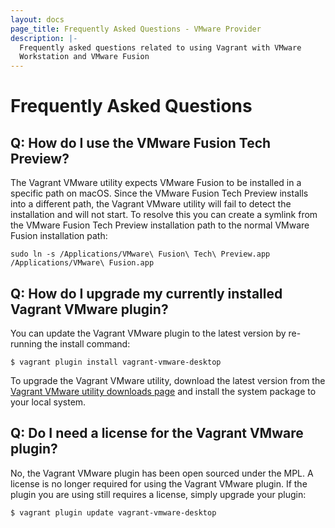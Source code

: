 ```yaml
---
layout: docs
page_title: Frequently Asked Questions - VMware Provider
description: |-
  Frequently asked questions related to using Vagrant with VMware
  Workstation and VMware Fusion
---
```


# Frequently Asked Questions

## Q: How do I use the VMware Fusion Tech Preview?

The Vagrant VMware utility expects VMware Fusion to be installed in a specific
path on macOS. Since the VMware Fusion Tech Preview installs into a different
path, the Vagrant VMware utility will fail to detect the installation and will
not start. To resolve this you can create a symlink from the VMware Fusion
Tech Preview installation path to the normal VMware Fusion installation path:

```shell-session
sudo ln -s /Applications/VMware\ Fusion\ Tech\ Preview.app /Applications/VMware\ Fusion.app
```


## Q: How do I upgrade my currently installed Vagrant VMware plugin?

You can update the Vagrant VMware plugin to the latest version by re-running the
install command:

```shell-session
$ vagrant plugin install vagrant-vmware-desktop
```

To upgrade the Vagrant VMware utility, download the latest version from the
[Vagrant VMware utility downloads page](/vagrant/downloads/vmware) and install the
system package to your local system.

## Q: Do I need a license for the Vagrant VMware plugin?

No, the Vagrant VMware plugin has been open sourced under the MPL. A license
is no longer required for using the Vagrant VMware plugin. If the plugin you
are using still requires a license, simply upgrade your plugin:

```
$ vagrant plugin update vagrant-vmware-desktop
```
